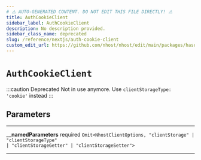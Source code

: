 ```yaml
---
# ⚠️ AUTO-GENERATED CONTENT. DO NOT EDIT THIS FILE DIRECTLY! ⚠️
title: AuthCookieClient
sidebar_label: AuthCookieClient
description: No description provided.
sidebar_class_name: deprecated
slug: /reference/nextjs/auth-cookie-client
custom_edit_url: https://github.com/nhost/nhost/edit/main/packages/hasura-auth-js/src/internal-client.ts#L87
---
```


# `AuthCookieClient`

:::caution Deprecated
Not in use anymore. Use `clientStorageType: 'cookie'` instead
:::

## Parameters

---

**<span className="parameter-name">\_\_namedParameters</span>** <span className="optional-status">required</span> <code>Omit&lt;NhostClientOptions, "clientStorage" &#124; "clientStorageType" &#124; "clientStorageGetter" &#124; "clientStorageSetter"&gt;</code>

---
